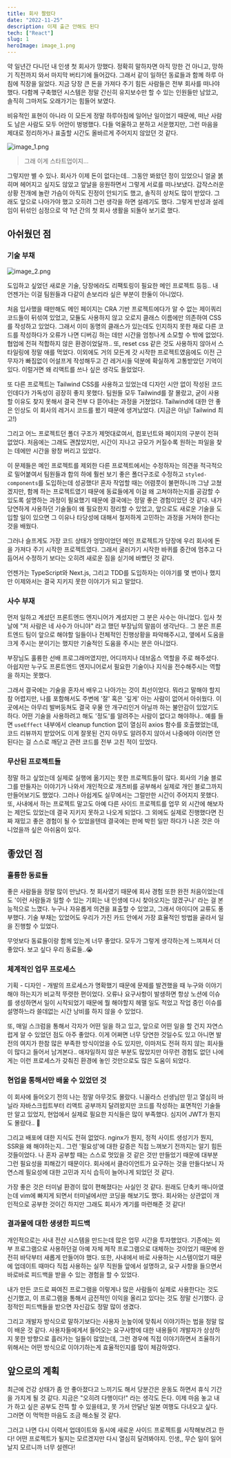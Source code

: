 ```yaml
---
title: 회사 짤렸다
date: "2022-11-25"
description: 이제 출근 안해도 된다
tech: ["React"]
slug: 1
heroImage: image_1.png
---
```


약 일년간 다니던 내 인생 첫 회사가 망했다. 정확히 말하자면 아직 망한 건 아니고, 망하기 직전까지 와서 마지막 버티기에 들어갔다.
그래서 같이 일하던 동료들과 함께 하루 아침에 직장을 잃었다. 지금 당장 큰 돈을 가져다 주기 힘든 사람들은 전부 회사를 떠나야 했다.
다함께 구축했던 시스템은 정말 간신히 유지보수만 할 수 있는 인원들만 남았고, 솔직히 그마저도 오래가기는 힘들어 보였다.

비유적인 표현이 아니라 이 모든게 정말 하루아침에 일어난 일이었기 때문에, 떠난 사람도 남은 사람도 모두 어안이 벙벙했다.
다들 억울하고 분하고 서운했지만, 그런 마음을 제대로 정리하거나 표출할 시간도 올바르게 주어지지 않았던 것 같다.

![image_1.png](./image_1.png)

> 그래 이게 스타트업이지...

그렇지만 별 수 있나. 회사가 이제 돈이 없다는데.. 그동안 봐왔던 정이 있었으니 얼굴 붉히며 헤어지고 싶지도 않았고 앞날을 응원하면서 그렇게 서로를 떠나보냈다. 갑작스러운 상황 전개에 놀란 가슴이 아직도 진정이 안되기도 했고, 솔직히 상처도 많이 받았다. 그래도 앞으로 나아가야 했고 오히려 그런 생각을 하면 설레기도 했다. 그렇게 반성과 설레임이 뒤섞인 심정으로 약 1년 간의 첫 회사 생활을 되돌아 보기로 했다.

## 아쉬웠던 점

### 기술 부채

![image_2.png](./image_2.png)

도입하고 싶었던 새로운 기술, 당장에라도 리팩토링이 필요한 메인 프로젝트 등등.. 내 언젠가는 이걸 팀원들과 다같이 손보리라 싶은 부분이 한둘이 아니었다.

처음 입사했을 때만해도 메인 페이지는 CRA 기반 프로젝트에다가 알 수 없는 제이쿼리 코드들이 뒤섞여 있었고, 모듈도 사용하지 않고 오로지 클래스 이름에만 의존하여 CSS를 작성하고 있었다. 그래서 이미 동명의 클래스가 있는데도 인지하지 못한 채로 다른 코드를 작성하다가 오류가 나면 디버깅 하는 데만 시간을 엄청나게 소모할 수 밖에 없었다. 협업에 전혀 적합하지 않은 환경이었달까.. 또, reset css 같은 것도 사용하지 않아서 스타일링에 정말 애를 먹었다. 이외에도 거의 모든게 갓 시작한 프로젝트였음에도 이전 근무자가 빠짐없이 어설프게 작성해두고 간 레거시들 덕분에 확실하게 고통받았던 기억이 있다. 이럴거면 왜 리액트를 쓰나 싶은 생각도 들었었다.

또 다른 프로젝트는 Tailwind CSS를 사용하고 있었는데 디자인 시안 없이 작성된 코드인데다가 가독성이 굉장히 좋지 못했다. 팀원들 모두 Tailwind를 잘 몰랐고, 굳이 사용할 이유도 찾지 못해서 결국 전부 다 뜯어내는 과정을 거쳤었다. Tailwind에 대한 안 좋은 인상도 이 회사의 레거시 코드를 봤기 때문에 생겨났었다. (지금은 아님! Tailwind 최고!)

그리고 어느 프로젝트던 폴더 구조가 제멋대로여서, 컴포넌트와 페이지의 구분이 전혀 없었다. 처음에는 그래도 괜찮았지만, 시간이 지나고 규모가 커질수록 원하는 파일을 찾는 데에만 시간을 왕창 버리고 있었다.

이 문제들은 메인 프로젝트를 제외한 다른 프로젝트에서는 수정하자는 의견을 적극적으로 밀어붙여서 팀원들과 합의 하에 훨씬 보기 좋은 폴더구조로 수정하고 `styled-components`를 도입하는데 성공했다! 혼자 작업할 때는 어렴풋이 불편하니까 그냥 고쳤겠지만, 함께 하는 프로젝트였기 때문에 동료들에게 이걸 왜 고쳐야하는지를 공감할 수 있도록 설명하는 과정이 필요했기 때문에 결국에는 정말 좋은 경험이었던 것 같다. 내가 당연하게 사용하던 기술들이 왜 필요한지 정리할 수 있었고, 앞으로도 새로운 기술을 도입할 일이 있으면 그 이유나 타당성에 대해서 철저하게 고민하는 과정을 거쳐야 한다는 것을 배웠다.

그러나 슬프게도 가장 코드 상태가 엉망이었던 메인 프로젝트가 당장에 우리 회사에 돈을 가져다 주기 시작한 프로젝트였다. 그래서 굴러가기 시작한 바퀴를 중간에 멈추고 다듬어서 수정하기 보다는 오히려 새로운 짐을 싣기에 바빴던 것 같다.

언젠가는 TypeScript와 Next.js, 그리고 TDD를 도입하자는 이야기를 몇 번이나 했지만 이제와서는 결국 지키지 못한 이야기가 되고 말았다.

### 사수 부재

먼저 일하고 계셨던 프론트엔드 엔지니어가 계셨지만 그 분은 사수는 아니었다. 입사 첫 날에 "저 사람은 네 사수가 아니야" 라고 했던 부장님의 말씀이 생각난다..
그 분은 프론트엔드 팀이 앞으로 해야할 일들이나 전체적인 진행상황을 파악해주시고, 옆에서 도움을 크게 주시는 분이기는 했지만 기술적인 도움을 주시는 분은 아니었다.

부장님도 훌륭한 선배 프로그래머였지만, 어디까지나 데브옵스 역할을 주로 해주셨다. 아쉽지만 누구도 프론트엔드 엔지니어로서 필요한 기술이나 지식을 전수해주시는 역할을 하지는 못했다.

그래서 결국에는 기술을 혼자서 배우고 나아가는 것이 최선이었다. 뭐라고 말해야 할지 참 어렵지만, 나를 포함해서도 주변에 '잘' 혹은 '깊게' 아는 사람이 없어서 아쉬웠다. 이 곳에서는 아무리 발버둥쳐도 결국 우물 안 개구리인거 아닐까 하는 불안감이 있었기도 하다. 어떤 기술을 사용하려고 해도 '정도'를 알려주는 사람이 없다고 해야하나.. 예를 들면 `useEffect` 내부에서 cleanup function 없이 열심히 axios 함수를 호출했었는데, 코드 리뷰까지 받았어도 이게 잘못된 건지 아무도 알려주지 않아서 나중에야 이러면 안된다는 걸 스스로 깨닫고 관련 코드를 전부 고친 적이 있었다.

### 무산된 프로젝트들

정말 하고 싶었는데 실제로 실행에 옮기지는 못한 프로젝트들이 많다. 회사의 기술 블로그를 만들자는 이야기가 나와서 개인적으로 개츠비를 공부해서 실제로 개인 블로그까지 만들어보기도 했었다. 그러나 아쉽게도 실무에서는 그럴만한 시간이 주어지지 못했다. 또, 사내에서 하는 프로젝트 말고도 아예 다른 사이드 프로젝트를 업무 외 시간에 해보자는 제안도 있었는데 결국 지키지 못하고 나오게 되었다. 그 외에도 실제로 진행했다면 진짜 재밌고 좋은 경험이 될 수 있었을텐데 결국에는 판에 박힌 일만 하다가 나온 것은 아니었을까 싶은 아쉬움이 있다.

## 좋았던 점

### 훌륭한 동료들

좋은 사람들을 정말 많이 만났다. 첫 회사였기 때문에 회사 경험 또한 완전 처음이었는데도 '이런 사람들과 일할 수 있는 기회는 내 인생에 다시 찾아오지는 않겠구나' 라는 걸 본능적으로 느꼈다. 누구나 자유롭게 의견을 표출할 수 있었고, 그래서 아이디어 교류도 풍부했다. 기술 부채는 있었어도 우리가 가진 카드 안에서 가장 효율적인 방법을 골라서 일을 진행할 수 있었다.

무엇보다 동료들이랑 함께 있는게 너무 좋았다. 모두가 그렇게 생각하는게 느껴져서 더 좋았다. 보고 싶다 우리 동료들..😭

### 체계적인 업무 프로세스

기획 - 디자인 - 개발의 프로세스가 명확했기 때문에 문제를 발견했을 때 누구와 이야기해야 하는지가 비교적 뚜렷한 편이었다. 오류나 요구사항이 발생하면 항상 노션에 이슈를 생성하면서 일이 시작되었기 때문에 뭘 해야할지 헤맬 일도 적었고 작업 중인 이슈를 설명하느라 쓸데없는 시간 낭비를 하지 않을 수 있었다.

또, 매일 스크럼을 통해서 각자가 어떤 일을 하고 있고, 앞으로 어떤 일을 할 건지 자연스럽게 알 수 있었던 점도 아주 좋았다. 이게 어쩌면 너무 당연한 것일수도 있고 아니면 발전의 여지가 한참 많은 부족한 방식이었을 수도 있지만, 이마저도 전혀 하지 않는 회사들이 많다고 들어서 남겨본다.. 애자일하지 않은 부분도 많았지만 아무런 경험도 없던 나에게는 이런 프로세스가 갖춰진 환경에 놓인 것만으로도 많은 도움이 되었다.

### 현업을 통해서만 배울 수 있었던 것

이 회사에 들어오기 전의 나는 정말 아무것도 몰랐다. 니꼴라스 선생님만 믿고 열심히 바닐라 자바스크립트부터 리액트 공부까지 달려왔지만 코드를 작성하는 표면적인 기술들만 알고 있었지, 현업에서 실제로 필요한 지식들은 많이 부족했다. 심지어 JWT가 뭔지도 몰랐다.. 🤫

그리고 배포에 대한 지식도 전혀 없었다. nginx가 뭔지, 정적 사이트 생성기가 뭔지, SSR을 왜 해야하는지.. 그런 '필요성'에 대한 갈증은 직접 느껴보기 전까지는 알기 힘든 것들이었다. 나 혼자 공부할 때는 스스로 멋있을 것 같은 것만 만들었기 때문에 대부분 그런 필요성을 피해갔기 때문이다. 회사에서 클라이언트가 요구하는 것을 만들다보니 자연스레 필요성에 대한 고민과 지식 습득이 늘어나게 되었던 것 같다.

가장 좋은 것은 터미널 환경이 많이 편해졌다는 사실인 것 같다. 원래도 단축키 매니아였는데 vim에 빠지게 되면서 터미널에서만 코딩을 해보기도 했다. 회사와는 상관없이 개인적으로 공부한 것이긴 하지만 그래도 회사가 계기를 마련해준 것 같다!

### 결과물에 대한 생생한 피드백

개인적으로는 사내 전산 시스템을 만드는데 많은 업무 시간을 투자했었다. 기존에는 외부 프로그램으로 사용하던걸 아예 자체 제작 프로그램으로 대체하는 것이었기 때문에 완전히 바닥부터 새롭게 만들어야 했다. 또한, 사내에서 바로 사용하는 시스템이었기 때문에 업데이트 때마다 직접 사용하는 실무 직원들 앞에서 설명하고, 요구 사항을 들으면서 바로바로 피드백을 받을 수 있는 경험을 할 수 있었다.

내가 만든 코드로 짜여진 프로그램을 이렇게나 많은 사람들이 실제로 사용한다는 것도 신기했고, 이 프로그램을 통해서 금전적인 이익을 올리고 있다는 것도 정말 신기했다. 긍정적인 피드백들을 받으면 자신감도 정말 많이 생겼다.

그리고 개발자 방식으로 말하기보다는 사용자 눈높이에 맞춰서 이야기하는 법을 정말 많이 배운 것 같다. 사용자들에게서 들어오는 요구사항에 대한 내용들이 개발자가 상상하지 못한 방향으로 흘러가는 일들이 많았는데, 그런 경우에 직접 이야기하면서 조율하기 위해서는 어떤 방식으로 이야기하는게 효율적인지를 많이 체감하였다.

## 앞으로의 계획

최근에 건강 상태가 좀 안 좋아졌다고 느끼기도 해서 당분간은 운동도 하면서 휴식 기간을 가지게 될 것 같다. 지금은 "오히려 다행이다!" 라는 생각도 든다. 이제 마음 놓고 내가 하고 싶은 공부도 잔뜩 할 수 있을테고, 못 가서 안달난 일본 여행도 다녀오고 싶다. 그러면 이 먹먹한 마음도 조금 해소될 것 같다.

그러고 나면 다시 이력서 업데이트와 동시에 새로운 사이드 프로젝트를 시작해보려고 한다! 어떤 프로젝트가 될지는 모르겠지만 다시 열심히 달려봐야지. 인생,, 무슨 일이 일어날지 모르니까 너무 설렌다!

